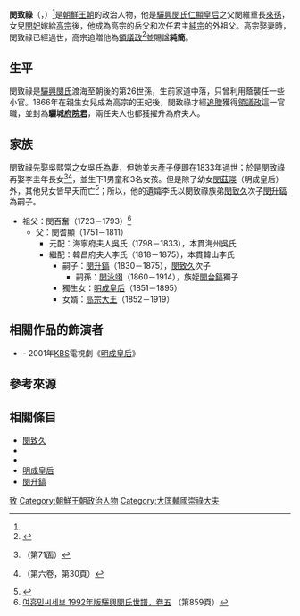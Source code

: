 '''閔致祿'''（{{lang-ko|'''민치록'''}}，{{bd|1800年|1月17日|1858年|10月23日}}）<ref name=sf />是[[朝鮮王朝|朝鮮王朝]]的政治人物，他是[[驪興閔氏|驪興閔氏]][[仁顯王后|仁顯皇后]]之父閔維重長[[孫|來孫]]，女兒[[明成皇后|閔妃]]嫁給[[朝鮮高宗|高宗]]後，他成為高宗的岳父和次任君主[[朝鮮純宗|純宗]]的外祖父。高宗娶妻時，閔致祿已經過世，高宗追贈他為[[領議政|領議政]]<ref>{{Cite web |url=http://sillok.history.go.kr/id/kza_10303006_007 |title=《朝鮮王朝實錄》〈高宗實錄〉高宗3年3月6日 |access-date=2016-06-24 |archive-date=2021-04-30 |archive-url=https://web.archive.org/web/20210430210632/http://sillok.history.go.kr/id/kza_10303006_007 |dead-url=no }}</ref>並賜諡'''純簡'''。

== 生平 ==
閔致祿是[[驪興閔氏|驪興閔氏]]渡海至朝後的第26世孫，生前家道中落，只曾利用蔭襲任一些小官。1866年在親生女兒成為高宗的王妃後，閔致祿才經[[追贈|追贈]]獲得[[領議政|領議政]]這一官職，並封為'''驪城[[府院君|府院君]]'''，兩任夫人也都獲擢升為府夫人。

== 家族 ==
閔致祿先娶吳熙常之女吳氏為妻，但她並未產子便即在1833年過世；於是閔致祿再娶李圭年長女<ref name=sf>{{cite web |title=여흥민씨파보 驪興閔氏三房派譜（1959年版） |url=https://www.familysearch.org/search/catalog/1917058 |accessdate=2020-06-28 |archive-date=2021-08-14 |archive-url=https://web.archive.org/web/20210814224946/https://www.familysearch.org/search/catalog/1917058 |dead-url=no }}（第71面）</ref><ref>{{cite web |title=《韓山李氏世譜》（한산이씨세보）|url=https://www.familysearch.org/search/catalog/1349582 |website=[[FamilySearch|FamilySearch]] |accessdate=2021-01-25}}（第六卷，第30頁）</ref>，並生下1男童和3名女孩。但是除了幼女[[明成皇后|閔茲暎]]（明成皇后）外，其他兒女皆早夭而亡<ref>{{cite web |title=열성황후왕비세보(列聖皇后王妃世譜) |url=http://jsg.aks.ac.kr/dir/downloadPdf?callNum=K2-4740&volNum=005 |website=디지털 장서각 |accessdate=2021-01-28}}</ref>；所以，他的遺孀李氏以閔致祿族弟[[閔致久|閔致久]]次子[[閔升鎬|閔升鎬]]為嗣子。
*祖父：閔百奮（1723－1793）<ref>[https://www.familysearch.org/search/catalog/2471737 여흥민씨세보 1992年版驪興閔氏世譜，卷五] {{Wayback|url=https://www.familysearch.org/search/catalog/2471737 |date=20210410024920 }}（第859頁）</ref>
**父：閔耆顯（1751－1811）
***元配：海寧府夫人吳氏（1798－1833），本貫海州吳氏
***繼配：韓昌府夫人李氏（1818－1875），本貫韓山李氏
****嗣子：[[閔升鎬|閔升鎬]]（1830－1875），[[閔致久|閔致久]]次子
*****嗣孫：[[閔泳翊|閔泳翊]]（1860－1914），族姪[[閔台鎬|閔台鎬]]獨子
****獨生女：[[明成皇后|明成皇后]]（1851－1895）
****女婿：[[朝鮮高宗|高宗大王]]（1852－1919）

== 相關作品的飾演者 ==
* {{link-ko|李度鍊|이도련}} - 2001年[[韓國放送公社|KBS]]電視劇《[[明成皇后_(電視劇)|明成皇后]]》 
==參考來源==
{{reflist}}

== 相關條目 ==
* [[閔致久|閔致久]]
* {{link-ko|閔耆顯|민기현}}
* {{link-ko|閔致庠|민치상}}
* [[明成皇后|明成皇后]]
* [[闵升镐|閔升鎬]]
[[Category:驪興閔氏|致]]
[[Category:朝鮮王朝政治人物|Category:朝鮮王朝政治人物]]
[[Category:大匡輔國崇祿大夫|Category:大匡輔國崇祿大夫]]